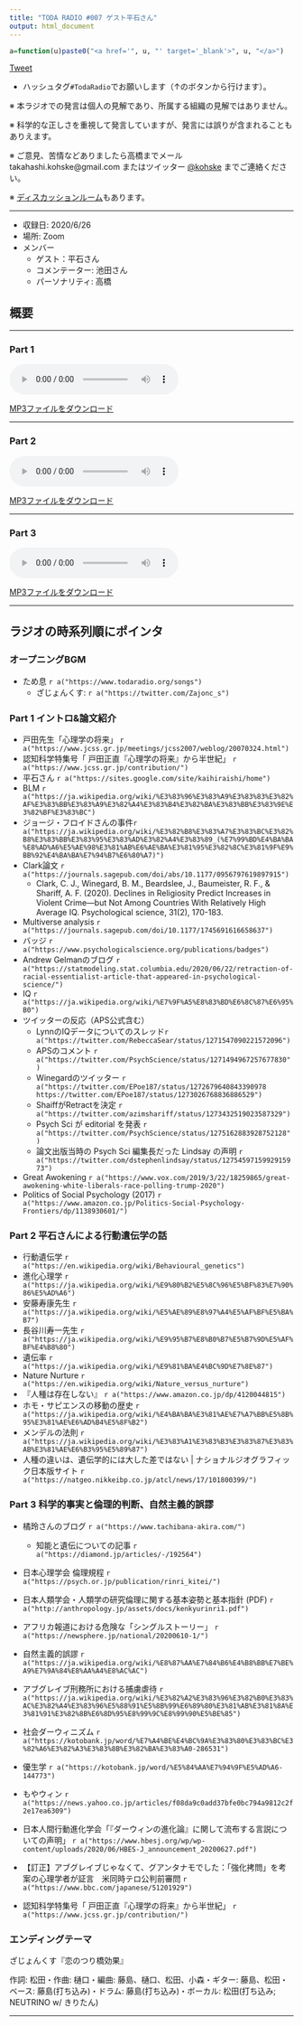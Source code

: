 ```yaml
---
title: "TODA RADIO #007 ゲスト平石さん"
output: html_document
---
```


```r
a=function(u)paste0("<a href='", u, "' target='_blank'>", u, "</a>")
```

<link rel="stylesheet" href="https://cdnjs.cloudflare.com/ajax/libs/mediaelement/2.23.4/mediaelementplayer.min.css">

<a href="https://twitter.com/share?ref_src=twsrc%5Etfw" class="twitter-share-button" data-hashtags="TodaRadio" data-show-count="false">Tweet</a><script async src="https://platform.twitter.com/widgets.js" charset="utf-8"></script>

- ハッシュタグ`#TodaRadio`でお願いします（↑のボタンから行けます）。

※ 本ラジオでの発言は個人の見解であり、所属する組織の見解ではありません。

※ 科学的な正しさを重視して発言していますが、発言には誤りが含まれることもありえます。

※ ご意見、苦情などありましたら高橋までメール takahashi.kohske@gmail.com またはツイッター [\@kohske](https://twitter.com/kohske) までご連絡ください。

※ [ディスカッションルーム](discussion.html)もあります。 


----

- 収録日: 2020/6/26
- 場所: Zoom
- メンバー
    - ゲスト：平石さん
    - コメンテーター: 池田さん
    - パーソナリティ: 高橋

## 概要


---

### Part 1

<audio class="mejs-player" controls="" data-mejsoptions='{"alwaysShowControls": true, "alwaysShowHours": true, "enableAutosize": true, "features": ["playpause", "progress", "current", "duration", "volume", "speed"]}' preload="auto" src="audio/vol007_1.mp3" width="100%"></audio>

[MP3ファイルをダウンロード](audio/vol007_1.mp3)

----

### Part 2

<audio class="mejs-player" controls="" data-mejsoptions='{"alwaysShowControls": true, "alwaysShowHours": true, "enableAutosize": true, "features": ["playpause", "progress", "current", "duration", "volume", "speed"]}' preload="auto" src="audio/vol007_2.mp3" width="100%"></audio>

[MP3ファイルをダウンロード](audio/vol007_2.mp3)

----

### Part 3

<audio class="mejs-player" controls="" data-mejsoptions='{"alwaysShowControls": true, "alwaysShowHours": true, "enableAutosize": true, "features": ["playpause", "progress", "current", "duration", "volume", "speed"]}' preload="auto" src="audio/vol007_3.mp3" width="100%"></audio>

[MP3ファイルをダウンロード](audio/vol007_3.mp3)

----

## ラジオの時系列順にポインタ

### オープニングBGM

- ため息 `r a("https://www.todaradio.org/songs")`
  - ざじょんくす: `r a("https://twitter.com/Zajonc_s")`

### Part 1 イントロ&論文紹介

- 戸田先生「心理学の将来」 `r a("https://www.jcss.gr.jp/meetings/jcss2007/weblog/20070324.html")`
- 認知科学特集号「 戸田正直『心理学の将来』から半世紀」 `r a("https://www.jcss.gr.jp/contribution/")`
- 平石さん `r a("https://sites.google.com/site/kaihiraishi/home")`
- BLM `r a("https://ja.wikipedia.org/wiki/%E3%83%96%E3%83%A9%E3%83%83%E3%82%AF%E3%83%BB%E3%83%A9%E3%82%A4%E3%83%B4%E3%82%BA%E3%83%BB%E3%83%9E%E3%82%BF%E3%83%BC")`
- ジョージ・フロイドさんの事件`r a("https://ja.wikipedia.org/wiki/%E3%82%B8%E3%83%A7%E3%83%BC%E3%82%B8%E3%83%BB%E3%83%95%E3%83%AD%E3%82%A4%E3%83%89_(%E7%99%BD%E4%BA%BA%E8%AD%A6%E5%AE%98%E3%81%AB%E6%AE%BA%E3%81%95%E3%82%8C%E3%81%9F%E9%BB%92%E4%BA%BA%E7%94%B7%E6%80%A7)")`
- Clark論文 `r a("https://journals.sagepub.com/doi/abs/10.1177/0956797619897915")`
  - Clark, C. J., Winegard, B. M., Beardslee, J., Baumeister, R. F., & Shariff, A. F. (2020). Declines in Religiosity Predict Increases in Violent Crime—but Not Among Countries With Relatively High Average IQ. Psychological science, 31(2), 170-183. 
- Multiverse analysis `r a("https://journals.sagepub.com/doi/10.1177/1745691616658637")`
- バッジ `r a("https://www.psychologicalscience.org/publications/badges")`
- Andrew Gelmanのブログ `r a("https://statmodeling.stat.columbia.edu/2020/06/22/retraction-of-racial-essentialist-article-that-appeared-in-psychological-science/")`
- IQ `r a("https://ja.wikipedia.org/wiki/%E7%9F%A5%E8%83%BD%E6%8C%87%E6%95%B0")`
- ツイッターの反応（APS公式含む）
  - LynnのIQデータについてのスレッド`r a("https://twitter.com/RebeccaSear/status/1271547090221572096")`
  - APSのコメント `r a("https://twitter.com/PsychScience/status/1271494967257677830")`
  - Winegardのツイッター `r a("https://twitter.com/EPoe187/status/1272679640843390978 https://twitter.com/EPoe187/status/1273026768836886529")`
  - ShaiffがRetractを決定 `r a("https://twitter.com/azimshariff/status/1273432519023587329")`
  - Psych Sci が editorial を発表   `r a("https://twitter.com/PsychScience/status/1275162883928752128")`
  - 論文出版当時の Psych Sci  編集長だった Lindsay の声明 `r a("https://twitter.com/dstephenlindsay/status/1275459715992915973")`

- Great Awokening `r a("https://www.vox.com/2019/3/22/18259865/great-awokening-white-liberals-race-polling-trump-2020")`
- Politics of Social Psychology (2017)  `r a("https://www.amazon.co.jp/Politics-Social-Psychology-Frontiers/dp/1138930601/")`
 
### Part 2 平石さんによる行動遺伝学の話

- 行動遺伝学 `r a("https://en.wikipedia.org/wiki/Behavioural_genetics")`
- 進化心理学 `r a("https://ja.wikipedia.org/wiki/%E9%80%B2%E5%8C%96%E5%BF%83%E7%90%86%E5%AD%A6")`
- 安藤寿康先生 `r a("https://ja.wikipedia.org/wiki/%E5%AE%89%E8%97%A4%E5%AF%BF%E5%BA%B7")`
- 長谷川寿一先生 `r a("https://ja.wikipedia.org/wiki/%E9%95%B7%E8%B0%B7%E5%B7%9D%E5%AF%BF%E4%B8%80")`
- 遺伝率 `r a("https://ja.wikipedia.org/wiki/%E9%81%BA%E4%BC%9D%E7%8E%87")`
- Nature Nurture `r a("https://en.wikipedia.org/wiki/Nature_versus_nurture")`
- 『人種は存在しない』 `r a("https://www.amazon.co.jp/dp/4120044815")`
- ホモ・サピエンスの移動の歴史 `r a("https://ja.wikipedia.org/wiki/%E4%BA%BA%E3%81%AE%E7%A7%BB%E5%8B%95%E3%81%AE%E6%AD%B4%E5%8F%B2")`
- メンデルの法則 `r a("https://ja.wikipedia.org/wiki/%E3%83%A1%E3%83%B3%E3%83%87%E3%83%AB%E3%81%AE%E6%B3%95%E5%89%87")`
- 人種の違いは、遺伝学的には大した差ではない | ナショナルジオグラフィック日本版サイト `r a("https://natgeo.nikkeibp.co.jp/atcl/news/17/101800399/")`
 
### Part 3 科学的事実と倫理的判断、自然主義的誤謬
 
- 橘玲さんのブログ `r a("https://www.tachibana-akira.com/")`
  - 知能と遺伝についての記事 `r a("https://diamond.jp/articles/-/192564")`
- 日本心理学会 倫理規程 `r a("https://psych.or.jp/publication/rinri_kitei/")`
- 日本人類学会・人類学の研究倫理に関する基本姿勢と基本指針 (PDF) `r a("http://anthropology.jp/assets/docs/kenkyurinri1.pdf")`
- アフリカ報道における危険な「シングルストーリー」 `r a("https://newsphere.jp/national/20200610-1/")`
- 自然主義的誤謬 `r a("https://ja.wikipedia.org/wiki/%E8%87%AA%E7%84%B6%E4%B8%BB%E7%BE%A9%E7%9A%84%E8%AA%A4%E8%AC%AC")`
- アブグレイブ刑務所における捕虜虐待 `r a("https://ja.wikipedia.org/wiki/%E3%82%A2%E3%83%96%E3%82%B0%E3%83%AC%E3%82%A4%E3%83%96%E5%88%91%E5%8B%99%E6%89%80%E3%81%AB%E3%81%8A%E3%81%91%E3%82%8B%E6%8D%95%E8%99%9C%E8%99%90%E5%BE%85")`

- 社会ダーウィニズム `r a("https://kotobank.jp/word/%E7%A4%BE%E4%BC%9A%E3%83%80%E3%83%BC%E3%82%A6%E3%82%A3%E3%83%8B%E3%82%BA%E3%83%A0-286531")`
- 優生学 `r a("https://kotobank.jp/word/%E5%84%AA%E7%94%9F%E5%AD%A6-144773")`
- もやウィン `r a("https://news.yahoo.co.jp/articles/f08da9c0add37bfe0bc794a9812c2f2e17ea6309")`
- ⽇本⼈間⾏動進化学会「『ダーウィンの進化論』に関して流布する⾔説についての声明」 `r a("https://www.hbesj.org/wp/wp-content/uploads/2020/06/HBES-J_announcement_20200627.pdf")`
- 【訂正】アブグレイブじゃなくて、グアンタナモでした：「強化拷問」を考案の心理学者が証言　米同時テロ公判前審問 `r a("https://www.bbc.com/japanese/51201929")`

- 認知科学特集号「 戸田正直『心理学の将来』から半世紀」 `r a("https://www.jcss.gr.jp/contribution/")`
 
 
###  エンディングテーマ

ざじょんくす『恋のつり橋効果』

作詞: 松田・作曲: 樋口・編曲: 藤島、樋口、松田、小森・ギター: 藤島、松田・ベース: 藤島(打ち込み)・ドラム: 藤島(打ち込み)・ボーカル: 松田(打ち込み; NEUTRINO w/ きりたん)


----

<script src="https://cdnjs.cloudflare.com/ajax/libs/jquery/3.1.1/jquery.min.js"></script>
<script src="https://cdnjs.cloudflare.com/ajax/libs/mediaelement/2.23.4/mediaelement-and-player.min.js"></script>


